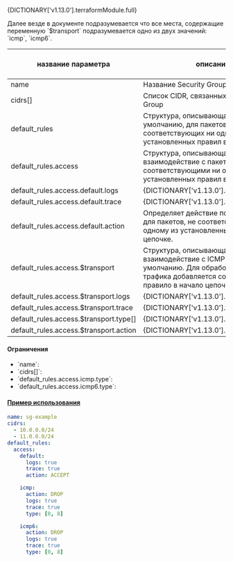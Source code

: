 
<div className="paragraph">
  <p>{DICTIONARY['v1.13.0'].terraformModule.full}</p>
</div>
<div className="paragraph">
  Далее везде в документе подразумевается что все места, содержащие переменную `$transport` подразумевается одно из двух
  значений: `icmp`, `icmp6`.
</div>

<div className="scrollable-x">
  <table>
    <thead>
      <tr>
        <th>название параметра</th>
        <th>описание</th>
        <th>тип данных</th>
        <th>значение по умолчанию</th>
      </tr>
    </thead>
    <tbody>
      <tr>
        <td>name</td>
        <td>Название Security Group</td>
        <td>String</td>
        <td></td>
      </tr>
      <tr>
        <td>cidrs[]</td>
        <td>Список CIDR, связанных с Security Group</td>
        <td>String[]</td>
        <td>[]</td>
      </tr>
      <tr>
        <td>default_rules</td>
        <td>
          Структура, описывающая правила по умолчанию, для пакетов не соответствующих ни одному из установленных правил
          в цепочке.
        </td>
        <td>Object</td>
        <td>{}</td>
      </tr>
      <tr>
        <td>default_rules.access</td>
        <td>
          Структура, описывающая взаимодействие с пакетами не соответствующими ни одному из установленных правил в
          таблице.
        </td>
        <td>Object</td>
        <td>{}</td>
      </tr>
      <tr>
        <td>default_rules.access.default.logs</td>
        <td>{DICTIONARY['v1.13.0'].log.short}</td>
        <td>Boolean</td>
        <td>false</td>
      </tr>
      <tr>
        <td>default_rules.access.default.trace</td>
        <td>{DICTIONARY['v1.13.0'].trace.short}</td>
        <td>Boolean</td>
        <td>false</td>
      </tr>
      <tr>
        <td>default_rules.access.default.action</td>
        <td>
          Определяет действие по умолчанию для пакетов, не соответствующих ни одному из установленных правил в цепочке.
        </td>
        <td>
          <nobr>Enum("ACCEPT", "DROP")</nobr>
        </td>
        <td>`ACCEPT`</td>
      </tr>
      <tr>
        <td>default_rules.access.$transport</td>
        <td>
          Структура, описывающая взаимодействие с ICMP-трафиком по умолчанию. Для обработки ICMP-трафика добавляется
          соответствующее правило в начало цепочки.
        </td>
        <td>Object</td>
        <td>{}</td>
      </tr>
      <tr>
        <td>default_rules.access.$transport.logs</td>
        <td>{DICTIONARY['v1.13.0'].log.short}</td>
        <td>Boolean</td>
        <td>false</td>
      </tr>
      <tr>
        <td>default_rules.access.$transport.trace</td>
        <td>{DICTIONARY['v1.13.0'].trace.short}</td>
        <td>Boolean</td>
        <td>false</td>
      </tr>
      <tr>
        <td>default_rules.access.$transport.type[]</td>
        <td>{DICTIONARY['v1.13.0'].icmpTypes.short}</td>
        <td>Integer[]</td>
        <td>[]</td>
      </tr>
      <tr>
        <td>default_rules.access.$transport.action</td>
        <td>{DICTIONARY['v1.13.0'].action.short}</td>
        <td>Enum("ACCEPT", "DROP")</td>
        <td>`ACCEPT`</td>
      </tr>
    </tbody>
  </table>
</div>

#### Ограничения

<ul>
  <li>
    `name`:
    <Restrictions data={RESTRICTIONS['v1.13.0'].name} />
  </li>
  <li>
    `cidrs[]`:
    <Restrictions data={RESTRICTIONS['v1.13.0'].cidrSet} />
  </li>
  <li>
    `default_rules.access.icmp.type`:
    <Restrictions data={RESTRICTIONS['v1.13.0'].icmpType} />
  </li>
  <li>
    `default_rules.access.icmp6.type`:
    <Restrictions data={RESTRICTIONS['v1.13.0'].icmpType} />
  </li>
</ul>

#### [Пример использования](https://github.com/H-BF/swarm-spec-template/blob/master/spec/sg-example.yaml#L2)

```yaml
name: sg-example
cidrs:
  - 10.0.0.0/24
  - 11.0.0.0/24
default_rules:
  access:
    default:
      logs: true
      trace: true
      action: ACCEPT

    icmp:
      action: DROP
      logs: true
      trace: true
      type: [0, 8]

    icmp6:
      action: DROP
      logs: true
      trace: true
      type: [0, 8]
```
